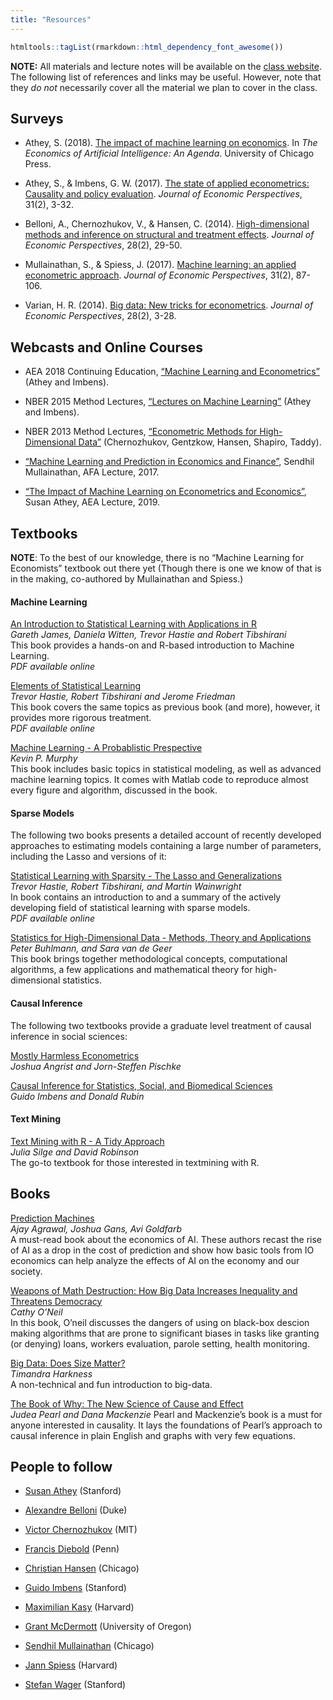 ```yaml
---
title: "Resources"
---
```


```r
htmltools::tagList(rmarkdown::html_dependency_font_awesome())
```

__NOTE:__ All materials and lecture notes will be available on the [class website](https://huji-ml4econ.github.io/course-spring2019/lectures.html). The following list of references and links may be useful. However, note that they _do not_ necessarily cover all the material we plan to cover in the class.

## Surveys

* Athey, S. (2018). [The impact of machine learning on economics](https://www.nber.org/chapters/c14009.pdf). In _The Economics of Artificial Intelligence: An Agenda_. University of Chicago Press.  

* Athey, S., & Imbens, G. W. (2017). [The state of applied econometrics: Causality and policy evaluation](https://www.aeaweb.org/articles?id=10.1257/jep.31.2.3). _Journal of Economic Perspectives_, 31(2), 3-32.  

* Belloni, A., Chernozhukov, V., & Hansen, C. (2014). [High-dimensional methods and inference on structural and treatment effects](https://www.aeaweb.org/articles?id=10.1257/jep.28.2.29). _Journal of Economic Perspectives_, 28(2), 29-50.  

* Mullainathan, S., & Spiess, J. (2017). [Machine learning: an applied econometric approach](https://www.aeaweb.org/articles?id=10.1257/jep.31.2.87). _Journal of Economic Perspectives_, 31(2), 87-106.  

* Varian, H. R. (2014). [Big data: New tricks for econometrics](https://www.aeaweb.org/articles?id=10.1257/jep.28.2.3). _Journal of Economic Perspectives_, 28(2), 3-28.  


## Webcasts and Online Courses

* AEA 2018 Continuing Education, ["Machine Learning and Econometrics"](https://www.aeaweb.org/conference/cont-ed/2018-webcasts) (Athey and
Imbens).   

* NBER 2015 Method Lectures, ["Lectures on Machine Learning"](https://www.nber.org/econometrics_minicourse_2015/) (Athey and Imbens).  

* NBER 2013 Method Lectures, ["Econometric Methods for High-Dimensional Data"](https://www.nber.org/econometrics_minicourse_2013/) (Chernozhukov, Gentzkow, Hansen, Shapiro, Taddy).   

* ["Machine Learning and Prediction in Economics and Finance"](https://www.youtube.com/watch?v=xl3yQBhI6vY), Sendhil Mullainathan, AFA
Lecture, 2017.   

* ["The Impact of Machine Learning on Econometrics and Economics" ](https://www.aeaweb.org/webcasts/2019/aea-afa-joint-luncheon-impact-of-machine-learning), Susan Athey, AEA Lecture, 2019.  


## Textbooks

__NOTE__: To the best of our knowledge, there is no "Machine Learning for Economists" textbook out there yet (Though there is one we know of that is in the making, co-authored by Mullainathan and Spiess.)

#### __Machine Learning__

[An Introduction to Statistical Learning with Applications in R](http://www-bcf.usc.edu/~gareth/ISL) <br>
*Gareth James, Daniela Witten, Trevor Hastie and Robert Tibshirani* <br>
This book provides a hands-on and R-based introduction to Machine Learning. <br/>
_PDF available online_

[Elements of Statistical Learning](http://statweb.stanford.edu/~tibs/ElemStatLearn) <br>
*Trevor Hastie, Robert Tibshirani and Jerome Friedman* <br/>
This book covers the same topics as previous book (and more), however, it provides more rigorous treatment. <br>
_PDF available online_

[Machine Learning - A Probablistic Prespective](https://www.cs.ubc.ca/~murphyk/MLbook/)  
*Kevin P. Murphy*  
This book includes basic topics in statistical modeling, as well as advanced machine learning topics.  It comes with Matlab code to reproduce almost every figure and algorithm, discussed in the book.

#### __Sparse Models__

The following two books presents a detailed account of recently developed approaches to estimating models containing a large number of parameters, including the Lasso and versions of it: 

[Statistical Learning with Sparsity - The Lasso and Generalizations](https://web.stanford.edu/~hastie/StatLearnSparsity/)  
*Trevor Hastie, Robert Tibshirani, and Martin Wainwright*  
In book contains an introduction to and a summary of the actively developing field of statistical learning with sparse models.  
_PDF available online_

[Statistics for High-Dimensional Data - Methods, Theory and Applications](https://www.springer.com/gp/book/9783642201912)   
*Peter Buhlmann, and Sara van de Geer*  
This book brings together methodological concepts, computational algorithms, a
few applications and mathematical theory for high-dimensional statistics.  


#### __Causal Inference__

The following two textbooks provide a graduate level treatment of causal inference in social sciences:

[Mostly Harmless Econometrics](http://www.mostlyharmlesseconometrics.com/) <br/>
*Joshua Angrist and Jorn-Steffen Pischke*

[Causal Inference for Statistics, Social, and Biomedical Sciences](https://doi.org/10.1017/CBO9781139025751) <br/>
*Guido Imbens and Donald Rubin*


#### __Text Mining__

[Text Mining with R - A Tidy Approach](https://www.tidytextmining.com/)  
_Julia Silge and David Robinson_  
The go-to textbook for those interested in textmining with R.


## Books

[Prediction Machines](https://www.amazon.com/Prediction-Machines-Economics-Artificial-Intelligence/dp/1633695670)  
_Ajay Agrawal, Joshua Gans, Avi Goldfarb_  
A must-read book about the economics of AI. These authors recast the rise of AI as a drop in the cost of prediction and show how basic tools from IO economics can help analyze the effects of AI on the economy and our society. 


[Weapons of Math Destruction: How Big Data Increases Inequality and Threatens Democracy](https://www.amazon.com/Weapons-Math-Destruction-Increases-Inequality/dp/0553418815)  
_Cathy O'Neil_  
In this book, O'neil discusses the dangers of using on black-box descion making algorithms that are prone to significant biases in tasks like granting (or denying) loans, workers evaluation, parole setting, health monitoring.    

[Big Data: Does Size Matter?](https://www.amazon.com/Big-Data-Matter-Bloomsbury-Sigma-ebook/dp/B01AS2XZ2Y/ref=sr_1_1?s=books&ie=UTF8&qid=1548319043&sr=1-1&keywords=big+data+does+size+matter)  
_Timandra Harkness_  
A non-technical and fun introduction to big-data.


[The Book of Why: The New Science of Cause and Effect](https://www.amazon.com/Book-Why-Science-Cause-Effect/dp/046509760X)  
_Judea Pearl and Dana Mackenzie_
Pearl and Mackenzie's book is a must for anyone interested in causality. It lays the foundations of Pearl's approach to causal inference in plain English and graphs with very few equations.



## People to follow

* [Susan Athey](https://www.gsb.stanford.edu/faculty-research/faculty/susan-athey) (Stanford) [<i class="fa fa-twitter"></i> ](https://twitter.com/susan_athey)  

* [Alexandre Belloni](https://faculty.fuqua.duke.edu/~abn5/belloni-index.html) (Duke)  

* [Victor Chernozhukov](http://www.mit.edu/~vchern/) (MIT)  

* [Francis Diebold](https://www.sas.upenn.edu/~fdiebold/) (Penn) [<i class="fa fa-twitter"></i> ](https://twitter.com/FrancisDiebold)  

* [Christian Hansen](https://voices.uchicago.edu/christianhansen/) (Chicago)  

* [Guido Imbens](https://www.gsb.stanford.edu/faculty-research/faculty/guido-w-imbens) (Stanford)  

* [Maximilian Kasy](https://maxkasy.github.io/home/) (Harvard) [<i class="fa fa-twitter"></i> ](https://twitter.com/maxkasy)  

* [Grant McDermott](http://grantmcdermott.com/) (University of Oregon) [<i class="fa fa-twitter"></i> ](https://twitter.com/grant_mcdermott)  

* [Sendhil Mullainathan](https://www.chicagobooth.edu/faculty/directory/m/sendhil-mullainathan)   (Chicago) [<i class="fa fa-twitter"></i> ](https://twitter.com/m_sendhil)  

* [Jann Spiess](https://scholar.harvard.edu/spiess) (Harvard) [<i class="fa fa-twitter"></i> ](https://twitter.com/jannspiess)   

* [Stefan Wager](https://web.stanford.edu/~swager/index.html) (Stanford)  






